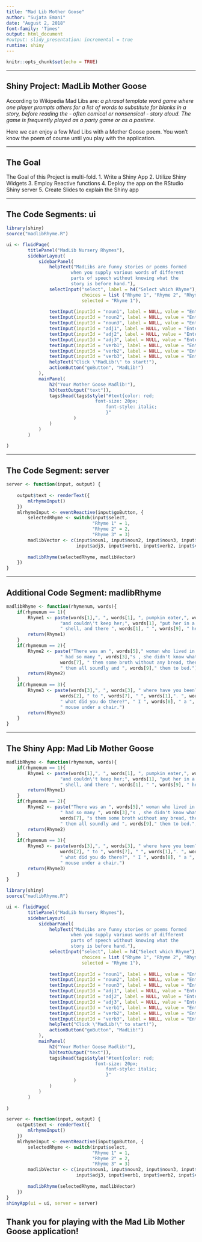 ```yaml
---
title: "Mad Lib Mother Goose"
author: "Sujata Emani"
date: "August 2, 2018"
font-family: 'Times'
output: html_document
#output: slidy_presentation: incremental = true
runtime: shiny
---
```


```r
knitr::opts_chunk$set(echo = TRUE)
```
***
## Shiny Project: MadLib Mother Goose

According to Wikipedia Mad Libs are: _a phrasal template word game where one player prompts others for a list of words to substitute for blanks in a story, before reading the - often comical or nonsensical - story aloud. The game is frequently played as a party game or as a pastime._

Here we can enjoy a few Mad Libs with a Mother Goose poem. You won't know the poem of course until you play with the application. 

***
## The Goal

The Goal of this Project is multi-fold.
    1.  Write a Shiny App
    2.  Utilize Shiny Widgets
    3.  Employ Reactive functions
    4.  Deploy the app on the RStudio Shiny server
    5.  Create Slides to explain the Shiny app

***    
## The Code Segments: ui 

```r
library(shiny)
source("madlibRhyme.R")

ui <- fluidPage(
        titlePanel("MadLib Nursery Rhymes"),
        sidebarLayout(
            sidebarPanel(
                helpText("MadLibs are funny stories or poems formed 
                        when you supply various words of different
                        parts of speech without knowing what the 
                        story is before hand."),
                selectInput("select", label = h4("Select which Rhyme"),
                            choices = list ("Rhyme 1", "Rhyme 2", "Rhyme 3"),
                            selected = "Rhyme 1"),
                
                textInput(inputId = "noun1", label = NULL, value = "Enter a proper Name..."),
                textInput(inputId = "noun2", label = NULL, value = "Enter a place..."),
                textInput(inputId = "noun3", label = NULL, value = "Enter an animal..."),
                textInput(inputId = "adj1", label = NULL, value = "Enter an adjective..."),
                textInput(inputId = "adj2", label = NULL, value = "Enter an adjective..."),
                textInput(inputId = "adj3", label = NULL, value = "Enter an adjective..."),
                textInput(inputId = "verb1", label = NULL, value = "Enter a verb in present tense..."),
                textInput(inputId = "verb2", label = NULL, value = "Enter a verb in past tense..."),
                textInput(inputId = "verb3", label = NULL, value = "Enter a verb in past tense..."),
                helpText("Click \"MadLib!\" to start!"),
                actionButton("goButton", "MadLib!")
            ), 
            mainPanel(
                h2("Your Mother Goose Madlib!"),
                h3(textOutput("text")),
                tags$head(tags$style("#text{color: red;
                                 font-size: 20px;
                                     font-style: italic;
                                     }"
                         )
                )
            )
        )
       
)
```

***
## The Code Segment: server

```r
server <- function(input, output) {
    
    output$text <- renderText({
        mlrhymeInput()
    })
    mlrhymeInput <- eventReactive(input$goButton, {
        selectedRhyme <- switch(input$select, 
                                "Rhyme 1" = 1,
                                "Rhyme 2" = 2,
                                "Rhyme 3" = 3)
        madlibVector <- c(input$noun1, input$noun2, input$noun3, input$adj1, input$adj2,
                          input$adj3, input$verb1, input$verb2, input$verb3)
        
        madlibRhyme(selectedRhyme, madlibVector)
    })
}
```

***
## Additional Code Segment: madlibRhyme

```r
madlibRhyme <- function(rhymenum, words){
    if(rhymenum == 1){
        Rhyme1 <- paste(words[1],", ", words[1], ", pumpkin eater,", words[8], "a ", words[3], 
                    "and couldn\'t keep her;", words[1], "put her in a ", words[4],
                    " shell, and there ", words[1], " ", words[9], " her very well.")
        return(Rhyme1)
    }
    if(rhymenum == 2){
        Rhyme2 <- paste("There was an ", words[5]," woman who lived in ", words[2], 
                    " had so many ", words[3],"s , she didn't know what to do. She ",
                    words[7], " them some broth without any bread, then ", words[8], 
                    " them all soundly and ", words[9]," them to bed.")
        return(Rhyme2)
    }
    if(rhymenum == 3){
        Rhyme3 <- paste(words[3],", ", words[3], " where have you been?", " I've been to ", 
                    words[2], " to ", words[7], " ", words[1],". ", words[3],", ", words[3], 
                    " what did you do there?", " I ", words[8], " a ", words[6], 
                    " mouse under a chair.")
        return(Rhyme3)
    }
}
```

***
## The Shiny App: Mad Lib Mother Goose

```r
madlibRhyme <- function(rhymenum, words){
    if(rhymenum == 1){
        Rhyme1 <- paste(words[1],", ", words[1], ", pumpkin eater,", words[8], "a ", words[3], 
                    "and couldn\'t keep her;", words[1], "put her in a ", words[4],
                    " shell, and there ", words[1], " ", words[9], " her very well.")
        return(Rhyme1)
    }
    if(rhymenum == 2){
        Rhyme2 <- paste("There was an ", words[5]," woman who lived in ", words[2], 
                    " had so many ", words[3],"s , she didn't know what to do. She ",
                    words[7], "s them some broth without any bread, then ", words[8], 
                    " them all soundly and ", words[9]," them to bed.", sep = "")
        return(Rhyme2)
    }
    if(rhymenum == 3){
        Rhyme3 <- paste(words[3],", ", words[3], " where have you been?", " I've been to ", 
                    words[2], " to ", words[7], " ", words[1],". ", words[3],", ", words[3], 
                    " what did you do there?", " I ", words[8], " a ", words[6], 
                    " mouse under a chair.")
        return(Rhyme3)
    }
}
```

```r
library(shiny)
source("madlibRhyme.R")

ui <- fluidPage(
        titlePanel("MadLib Nursery Rhymes"),
        sidebarLayout(
            sidebarPanel(
                helpText("MadLibs are funny stories or poems formed 
                        when you supply various words of different
                        parts of speech without knowing what the 
                        story is before hand."),
                selectInput("select", label = h4("Select which Rhyme"),
                            choices = list ("Rhyme 1", "Rhyme 2", "Rhyme 3"),
                            selected = "Rhyme 1"),
                
                textInput(inputId = "noun1", label = NULL, value = "Enter a proper Name..."),
                textInput(inputId = "noun2", label = NULL, value = "Enter a place..."),
                textInput(inputId = "noun3", label = NULL, value = "Enter an animal..."),
                textInput(inputId = "adj1", label = NULL, value = "Enter an adjective..."),
                textInput(inputId = "adj2", label = NULL, value = "Enter an adjective..."),
                textInput(inputId = "adj3", label = NULL, value = "Enter an adjective..."),
                textInput(inputId = "verb1", label = NULL, value = "Enter a verb in present tense..."),
                textInput(inputId = "verb2", label = NULL, value = "Enter a verb in past tense..."),
                textInput(inputId = "verb3", label = NULL, value = "Enter a verb in past tense..."),
                helpText("Click \"MadLib!\" to start!"),
                actionButton("goButton", "MadLib!")
            ), 
            mainPanel(
                h2("Your Mother Goose Madlib!"),
                h3(textOutput("text")),
                tags$head(tags$style("#text{color: red;
                                 font-size: 20px;
                                     font-style: italic;
                                     }"
                         )
                )
            )
        )
       
)
```

```r
server <- function(input, output) {
    output$text <- renderText({
        mlrhymeInput()
    })
    mlrhymeInput <- eventReactive(input$goButton, {
        selectedRhyme <- switch(input$select, 
                                "Rhyme 1" = 1,
                                "Rhyme 2" = 2,
                                "Rhyme 3" = 3)
        madlibVector <- c(input$noun1, input$noun2, input$noun3, input$adj1, input$adj2,
                          input$adj3, input$verb1, input$verb2, input$verb3)
        
        madlibRhyme(selectedRhyme, madlibVector)
    })
}
shinyApp(ui = ui, server = server)
```

## Thank you for playing with the Mad Lib Mother Goose application!